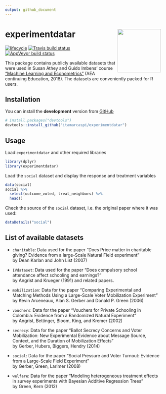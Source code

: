 ```yaml
---
output: github_document
---
```


<!-- README.md is generated from README.Rmd. Please edit that file -->

# experimentdatar <img src="man/figures/logo.png" align="right" height=140/>

[![lifecycle](https://img.shields.io/badge/lifecycle-experimental-orange.svg)](https://www.tidyverse.org/lifecycle/#experimental)
[![Travis build status](https://travis-ci.org/itamarcaspi/experimentdatar.svg?branch=master)](https://travis-ci.org/itamarcaspi/experimentdatar)
[![AppVeyor build status](https://ci.appveyor.com/api/projects/status/github/itamarcaspi/experimentdatar?branch=master&svg=true)](https://ci.appveyor.com/project/itamarcaspi/experimentdatar)

This package contains publicly available datasets that were used in Susan Athey and Guido Imbens' course ["Machine Learning and Econometrics"](https://www.aeaweb.org/conference/cont-ed/2018-webcasts) (AEA continuing Education, 2018). The datasets are conveniently packed for R users.

## Installation

You can install the **development** version from
[GitHub](https://github.com/itamarcaspi/experimentdatar/)

```r
# install.packages("devtools")
devtools::install_github("itamarcaspi/experimentdatar")
```

## Usage

Load `experimentdatar` and other required libraries
```r
library(dplyr)
library(experimentdatar)
```

Load the `social` dataset and display the response and treatment variables

```r
data(social)  
social %>% 
  select(outcome_voted, treat_neighbors) %>% 
  head()
```

Check the source of the `social` dataset, i.e. the original paper where it was used:

```r
dataDetails("social")
```


## List of available datasets

* `charitable`: Data used for the paper "Does Price matter in charitable giving? Evidence from a large-Scale Natural Field experiment"  
by Dean Karlan and John List (2007)

* `IVdataset`: Data used for the paper "Does compulsory school attendance affect schooling and earnings?"  
by Angrist and Krueger (1991) and related papers.

* `mobilization`: Data for the paper "Comparing Experimental and Matching Methods Using a Large-Scale Voter Mobilization Experiment"  
by Kevin Arceneaux, Alan S. Gerber and Donald P. Green (2006)

* `vouchers`: Data for the paper "Vouchers for Private Schooling in Colombia: Evidence from a Randomized Natural Experiment"  
by Angrist, Bettinger, Bloom, King, and Kremer (2002)

* `secrecy`: Data for the paper "Ballot Secrecy Concerns and Voter Mobilization: New Experimental Evidence about Message Source, Context, and the Duration of Mobilization Effects"  
by Gerber, Hubers, Biggers, Hendry (2014)

* `social`: Data for the paper "Social Pressure and Voter Turnout: Evidence from a Large-Scale Field Experiment"  
by Gerber, Green, Larimer (2008)

* `welfare`: Data for the paper "Modeling heterogeneous treatment effects in survey experiments with Bayesian Additive Regression Trees"  
by Green, Kern (2012)
